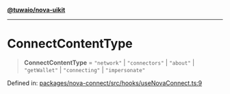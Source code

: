 [**@tuwaio/nova-uikit**](../../../../README.md)

***

# ConnectContentType

> **ConnectContentType** = `"network"` \| `"connectors"` \| `"about"` \| `"getWallet"` \| `"connecting"` \| `"impersonate"`

Defined in: [packages/nova-connect/src/hooks/useNovaConnect.ts:9](https://github.com/TuwaIO/nova-uikit/blob/e51115efe02c340d7b85749415a2038aba217f7d/packages/nova-connect/src/hooks/useNovaConnect.ts#L9)
